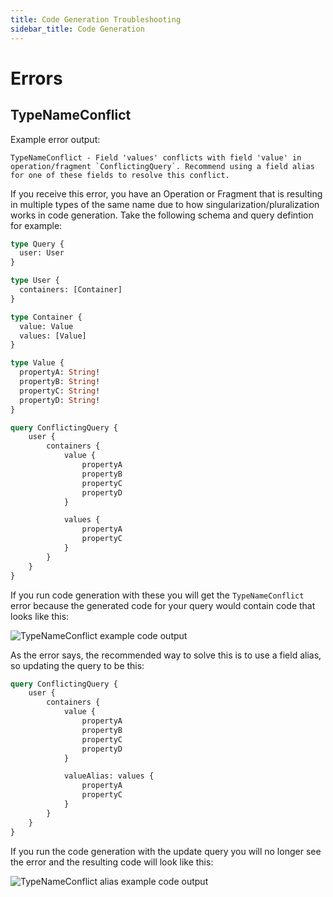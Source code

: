 ```yaml
---
title: Code Generation Troubleshooting
sidebar_title: Code Generation
---
```


# Errors

## TypeNameConflict

Example error output:

```text title="TypeNameConflict error output"
TypeNameConflict - Field 'values' conflicts with field 'value' in operation/fragment `ConflictingQuery`. Recommend using a field alias for one of these fields to resolve this conflict.
```

If you receive this error, you have an Operation or Fragment that is resulting in multiple types of the same name due to how singularization/pluralization works in code generation. Take the following schema and query defintion for example:

```graphql title="Example Schema"
type Query {
  user: User
}

type User {
  containers: [Container]
}

type Container {
  value: Value
  values: [Value]
}

type Value {
  propertyA: String!
  propertyB: String!
  propertyC: String!
  propertyD: String!
}
```

```graphql title="ConflictingQuery"
query ConflictingQuery {
    user {
        containers {
            value {
                propertyA
                propertyB
                propertyC
                propertyD
            }

            values {
                propertyA
                propertyC
            }
        }
    }
}
```

If you run code generation with these you will get the `TypeNameConflict` error because the generated code for your query would contain code that looks like this:

<img class="screenshot" src="images/type_name_conflict_example_output.png" alt="TypeNameConflict example code output" />

As the error says, the recommended way to solve this is to use a field alias, so updating the query to be this:

```graphql title="ConflictingQuery"
query ConflictingQuery {
    user {
        containers {
            value {
                propertyA
                propertyB
                propertyC
                propertyD
            }

            valueAlias: values {
                propertyA
                propertyC
            }
        }
    }
}
```

If you run the code generation with the update query you will no longer see the error and the resulting code will look like this:

<img class="screenshot" src="images/type_name_conflict_alias_output.png" alt="TypeNameConflict alias example code output" />